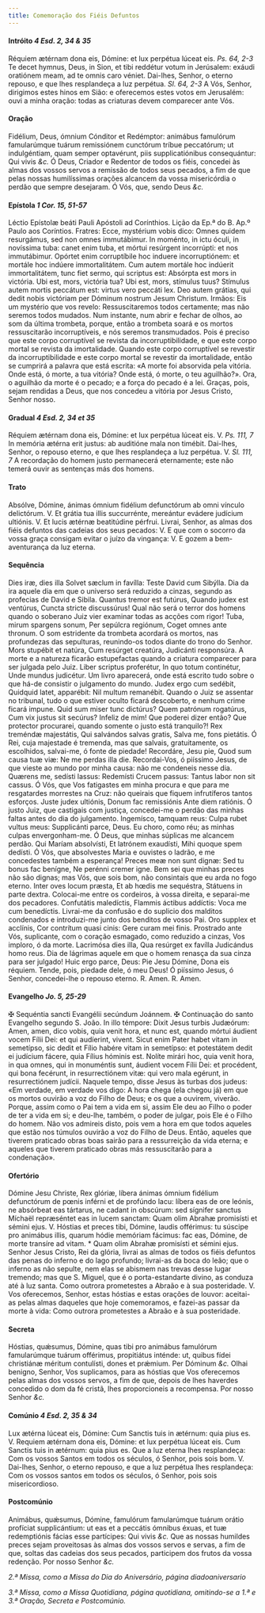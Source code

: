 ```yaml
---
title: Comemoração dos Fiéis Defuntos
---
```


#### Intróito <em>4 Esd. 2, 34 & 35</em>

<div class="grid grid-cols-2 gap-5">
  <span class="text-justify">
    Réquiem ætérnam dona eis, Dómine: et lux perpétua lúceat eis.
    <em>Ps. 64, 2-3</em> Te decet hymnus, Deus, in Sion, et tibi reddétur votum in
    Jerúsalem: exáudi oratiónem meam, ad te omnis caro véniet.
  </span>
  <span class="text-justify">
    Dai-lhes, Senhor, o eterno repouso, e que lhes resplandeça a luz perpétua.
    <em>Sl. 64, 2-3</em> A Vós, Senhor, dirigimos estes hinos em Sião: e oferecemos
    estes votos em Jerusalém: ouvi a minha oração: todas as criaturas devem comparecer
    ante Vós.
  </span>
</div>

#### Oração

<div class="grid grid-cols-2 gap-5">
  <span class="text-justify">
    Fidélium, Deus, ómnium Cónditor et Redémptor: animábus famulórum
    famularúmque tuárum remissiónem cunctórum tríbue peccatórum; ut
    indulgéntiam, quam semper optavérunt, piis supplicatiónibus consequántur:
    Qui vivis <em>&c.</em>
  </span>
  <span class="text-justify">
    Ó Deus, Criador e Redentor de todos os fiéis, concedei às almas dos vossos
    servos a remissão de todos seus pecados, a fim de que pelas nossas
    humilíssimas orações alcancem da vossa misericórdia o perdão que sempre
    desejaram. Ó Vós, que, sendo Deus <em>&c.</em>
  </span>
</div>

#### Epístola <em>1 Cor. 15, 51-57</em>

<div class="grid grid-cols-2 gap-5">
  <span class="text-justify">
    Léctio Epístolæ beáti Pauli Apóstoli ad Corínthios.
  </span>
  <span class="text-justify">
    Lição da Ep.ª do B. Ap.º Paulo aos Coríntios.
  </span>
  <span class="text-justify">
    Fratres: Ecce, mystérium vobis dico: Omnes quidem resurgámus, sed non omnes
    immutábimur. In moménto, in ictu óculi, in novíssima tuba: canet enim tuba,
    et mórtui resúrgent incorrúpti: et nos immutábimur. Opórtet enim
    corruptíbile hoc induere incorruptiónem: et mortále hoc indúere
    immortalitátem. Cum autem mortále hoc indúerit immortalitátem, tunc fiet
    sermo, qui scriptus est: Absórpta est mors in victória. Ubi est, mors,
    victória tua? Ubi est, mors, stímulus tuus? Stímulus autem mortis peccátum
    est: virtus vero peccáti lex. Deo autem grátias, qui dedit nobis victóriam
    per Dóminum nostrum Jesum Christum.
  </span>
  <span class="text-justify">
    Irmãos: Eis um mystério que vos revelo: Ressuscitaremos todos certamente;
    mas não seremos todos mudados. Num instante, num abrir e fechar de olhos, ao
    som da última trombeta, porque, então a trombeta soará e os mortos
    ressuscitarão incorruptíveis, e nós seremos transmudados. Pois é preciso que
    este corpo corruptível se revista da incorruptibilidade, e que este corpo
    mortal se revista da imortalidade. Quando este corpo corruptível se revestir
    da incorruptibilidade e este corpo mortal se revestir da imortalidade, então
    se cumprirá a palavra que está escrita: «A morte foi absorvida pela vitória.
    Onde está, ó morte, a tua vitória? Onde está, ó morte, o teu aguilhão?».
    Ora, o aguilhão da morte é o pecado; e a força do pecado é a lei. Graças,
    pois, sejam rendidas a Deus, que nos concedeu a vitória por Jesus Cristo,
    Senhor nosso.
  </span>
</div>

#### Gradual <em>4 Esd. 2, 34 et 35</em>

<div class="grid grid-cols-2 gap-5">
  <span class="text-justify">
    Réquiem ætérnam dona eis, Dómine: et lux perpétua lúceat eis. V.
    <em>Ps. 111, 7</em> In memória ætérna erit justus: ab auditióne mala non timébit.
  </span>
  <span class="text-justify">
    Dai-lhes, Senhor, o repouso eterno, e que lhes resplandeça a luz perpétua.
    V. <em>Sl. 111, 7</em> A recordação do homem justo permanecerá eternamente;
    este não temerá ouvir as sentenças más dos homens.
  </span>
</div>

#### Trato

<div class="grid grid-cols-2 gap-5">
  <span class="text-justify">
    Absólve, Dómine, ánimas ómnium fidélium defunctórum ab omni vínculo
    delictórum. V. Et grátia tua illis succurrénte, mereántur evádere judícium
    ultiónis. V. Et lucis ætérnæ beatitúdine pérfrui.
  </span>
  <span class="text-justify">
    Livrai, Senhor, as almas dos fiéis defuntos das cadeias dos seus pecados: V.
    E que com o socorro da vossa graça consigam evitar o juízo da vingança: V. E
    gozem a bem-aventurança da luz eterna.
  </span>
</div>

#### Sequência

<div class="grid grid-cols-2 gap-5">
  <span class="text-justify">
    Dies iræ, dies illa Solvet sæclum in favílla: Teste David cum Sibýlla.
  </span>
  <span class="text-justify">
    Dia da ira aquele dia em que o universo será reduzido a cinzas, segundo as
    profecias de David e Sibila.
  </span>
  <span class="text-justify">
    Quantus tremor est futúrus, Quando judex est ventúrus, Cuncta stricte
    discussúrus!
  </span>
  <span class="text-justify">
    Qual não será o terror dos homens quando o soberano Juiz vier examinar todas
    as acções com rigor!
  </span>
  <span class="text-justify">
    Tuba, mirum spargens sonum, Per sepúlcra regiónum, Coget omnes ante thronum.
  </span>
  <span class="text-justify">
    O som estridente da trombeta acordará os mortos, nas profundezas das
    sepulturas, reunindo-os todos diante do trono do Senhor.
  </span>
  <span class="text-justify">
    Mors stupébit et natúra, Cum resúrget creatúra, Judicánti responsúra.
  </span>
  <span class="text-justify">
    A morte e a natureza ficarão estupefactas quando a criatura comparecer para
    ser julgada pelo Juiz.
  </span>
  <span class="text-justify">
    Liber scriptus proferétur, In quo totum continétur, Unde mundus judicétur.
  </span>
  <span class="text-justify">
    Um livro aparecerá, onde está escrito tudo sobre o que há-de consistir o
    julgamento do mundo.
  </span>
  <span class="text-justify">
    Judex ergo cum sedébit, Quidquid latet, apparébit: Nil multum remanébit.
  </span>
  <span class="text-justify">
    Quando o Juiz se assentar no tribunal, tudo o que estiver oculto ficará
    descoberto, e nenhum crime ficará impune.
  </span>
  <span class="text-justify">
    Quid sum miser tunc dictúrus? Quem patrónum rogatúrus, Cum vix justus sit
    secúrus?
  </span>
  <span class="text-justify">
    Infeliz de mim! Que poderei dizer então? Que protector procurarei, quando
    somente o justo está tranquilo?!
  </span>
  <span class="text-justify">
    Rex treméndæ majestátis, Qui salvándos salvas gratis, Salva me, fons
    pietátis.
  </span>
  <span class="text-justify">
    Ó Rei, cuja majestade é tremenda, mas que salvais, gratuitamente, os
    escolhidos, salvai-me, ó fonte de piedade!
  </span>
  <span class="text-justify">
    Recordáre, Jesu pie, Quod sum causa tuæ viæ: Ne me perdas illa die.
  </span>
  <span class="text-justify">
    Recordai-Vos, ó piíssimo Jesus, de que vieste ao mundo por minha causa: não
    me condeneis nesse dia.
  </span>
  <span class="text-justify">
    Quærens me, sedísti lassus: Redemísti Crucem passus: Tantus labor non sit
    cassus.
  </span>
  <span class="text-justify">
    Ó Vós, que Vos fatigastes em minha procura e que para me resgatardes
    morrestes na Cruz: não queirais que fiquem infrutíferos tantos esforços.
  </span>
  <span class="text-justify">
    Juste judex ultiónis, Donum fac remissiónis Ante diem ratiónis.
  </span>
  <span class="text-justify">
    Ó justo Juiz, que castigais com justiça, concedei-me o perdão das minhas
    faltas antes do dia do julgamento.
  </span>
  <span class="text-justify">
    Ingemísco, tamquam reus: Culpa rubet vultus meus: Supplicánti parce, Deus.
  </span>
  <span class="text-justify">
    Eu choro, como réu; as minhas culpas envergonham-me. Ó Deus, que minhas
    súplicas me alcancem perdão.
  </span>
  <span class="text-justify">
    Qui Maríam absolvísti, Et latrónem exaudísti, Mihi quoque spem dedísti.
  </span>
  <span class="text-justify">
    Ó Vós, que absolvestes Maria e ouvistes o ladrão, e me concedestes também a
    esperança!
  </span>
  <span class="text-justify">
    Preces meæ non sunt dignæ: Sed tu bonus fac benígne, Ne perénni cremer igne.
  </span>
  <span class="text-justify">
    Bem sei que minhas preces não são dignas; mas Vós, que sois bom, não
    consintais que eu arda no fogo eterno.
  </span>
  <span class="text-justify">
    Inter oves locum præsta, Et ab hœdis me sequéstra, Státuens in parte dextra.
  </span>
  <span class="text-justify">
    Colocai-me entre os cordeiros, à vossa direita, e separai-me dos pecadores.
  </span>
  <span class="text-justify">
    Confutátis maledíctis, Flammis áctibus addíctis: Voca me cum benedíctis.
  </span>
  <span class="text-justify">
    Livrai-me da confusão e do suplicio dos malditos condenados e introduzi-me
    junto dos benditos de vosso Pai.
  </span>
  <span class="text-justify">
    Oro supplex et acclínis, Cor contrítum quasi cinis: Gere curam mei finis.
  </span>
  <span class="text-justify">
    Prostrado ante Vós, suplicante, com o coração esmagado, como reduzido a
    cinzas, Vos imploro, ó da morte.
  </span>
  <span class="text-justify">
    Lacrimósa dies illa, Qua resúrget ex favílla Judicándus homo reus.
  </span>
  <span class="text-justify">
    Dia de lágrimas aquele em que o homem renasça da sua cinza para ser julgado!
  </span>
  <span class="text-justify">
    Huic ergo parce, Deus: Pie Jesu Dómine, Dona eis réquiem.
  </span>
  <span class="text-justify">
    Tende, pois, piedade dele, ó meu Deus! Ó piíssimo Jesus, ó Senhor,
    concedei-lhe o repouso eterno.
  </span>
  <span class="text-justify">
    <span class="text-red-500">R.</span> Amen.
  </span>
  <span class="text-justify">
    <span class="text-red-500">R.</span> Amen.
  </span>
</div>

#### Evangelho <em>Jo. 5, 25-29</em>

<div class="grid grid-cols-2 gap-5">
  <span class="text-justify">
    <span class="text-red-500">&#10016;</span> Sequéntia sancti Evangélii
    secúndum Joánnem.
  </span>
  <span class="text-justify">
    <span class="text-red-500">&#10016;</span> Continuação do santo Evangelho
    segundo S. João.
  </span>
  <span class="text-justify">
    In illo témpore: Dixit Jesus turbis Judæórum: Amen, amen, dico vobis, quia
    venit hora, et nunc est, quando mórtui áudient vocem Fílii Dei: et qui
    audíerint, vivent. Sicut enim Pater habet vitam in semetípso, sic dedit et
    Fílio habére vitam in semetípso: et potestátem dedit ei judícium fácere,
    quia Fílius hóminis est. Nolíte mirári hoc, quia venit hora, in qua omnes,
    qui in monuméntis sunt, áudient vocem Fílii Dei: et procédent, qui bona
    fecérunt, in resurrectiónem vitæ: qui vero mala egérunt, in resurrectiónem
    judícii.
  </span>
  <span class="text-justify">
    Naquele tempo, disse Jesus às turbas dos judeus: «Em verdade, em verdade vos
    digo: A hora chega (ela chegou já) em que os mortos ouvirão a voz do Filho
    de Deus; e os que a ouvirem, viverão. Porque, assim como o Pai tem a vida em
    si, assim Ele deu ao Filho o poder de ter a vida em si; e deu-lhe, também, o
    poder de julgar, pois Ele é o Filho do homem. Não vos admireis disto, pois
    vem a hora em que todos aqueles que estão nos túmulos ouvirão a voz do Filho
    de Deus. Então, aqueles que tiverem praticado obras boas sairão para a
    ressurreição da vida eterna; e aqueles que tiverem praticado obras más
    ressuscitarão para a condenação».
  </span>
</div>

#### Ofertório

<div class="grid grid-cols-2 gap-5">
  <span class="text-justify">
    Dómine Jesu Christe, Rex glóriæ, líbera ánimas ómnium fidélium defunctórum
    de pœnis inférni et de profúndo lacu: líbera eas de ore leónis, ne absórbeat
    eas tártarus, ne cadant in obscúrum: sed sígnifer sanctus Míchaël
    repræséntet eas in lucem sanctam: Quam olim Abrahæ promisísti et sémini
    ejus. V. Hóstias et preces tibi, Dómine, laudis offérimus: tu súscipe pro
    animábus illis, quarum hódie memóriam fácimus: fac eas, Dómine, de morte
    transíre ad vitam. * Quam olim Abrahæ promisísti et sémini ejus.
  </span>
  <span class="text-justify">
    Senhor Jesus Cristo, Rei da glória, livrai as almas de todos os fiéis
    defuntos das penas do inferno e do lago profundo; livrai-as da boca do leão;
    que o inferno as não sepulte, nem elas se abismem nas trevas desse lugar
    tremendo; mas que S. Miguel, que é o porta-estandarte divino, as conduza até
    à luz santa. Como outrora prometestes a Abraão e à sua posteridade. V. Vos
    oferecemos, Senhor, estas hóstias e estas orações de louvor: aceitai-as
    pelas almas daqueles que hoje comemoramos, e fazei-as passar da morte à
    vida: Como outrora prometestes a Abraão e à sua posteridade.
  </span>
</div>

#### Secreta

<div class="grid grid-cols-2 gap-5">
  <span class="text-justify">
    Hóstias, quǽsumus, Dómine, quas tibi pro animábus famulórum famularúmque
    tuárum offérimus, propitiátus inténde: ut, quibus fídei christiánæ méritum
    contulísti, dones et prǽmium. Per Dóminum <em>&c.</em>
  </span>
  <span class="text-justify">
    Olhai benigno, Senhor, Vos suplicamos, para as hóstias que Vos oferecemos
    pelas almas dos vossos servos, a fim de que, depois de lhes haverdes
    concedido o dom da fé cristã, lhes proporcioneis a recompensa. Por nosso
    Senhor <em>&c.</em>
  </span>
</div>

#### Comúnio <em>4 Esd. 2, 35 & 34</em>

<div class="grid grid-cols-2 gap-5">
  <span class="text-justify">
    Lux ætérna lúceat eis, Dómine: Cum Sanctis tuis in ætérnum: quia pius es. V.
    Requiem ætérnam dona eis, Dómine: et lux perpétua lúceat eis. Cum Sanctis
    tuis in ætérnum: quia pius es.
  </span>
  <span class="text-justify">
    Que a luz eterna lhes resplandeça: Com os vossos Santos em todos os séculos,
    ó Senhor, pois sois bom. V. Dai-lhes, Senhor, o eterno repouso, e que a luz
    perpétua lhes resplandeça: Com os vossos santos em todos os séculos, ó
    Senhor, pois sois misericordioso.
  </span>
</div>

#### Postcomúnio

<div class="grid grid-cols-2 gap-5">
  <span class="text-justify">
    Animábus, quǽsumus, Dómine, famulórum famularúmque tuárum orátio profíciat
    supplicántium: ut eas et a peccátis ómnibus éxuas, et tuæ redemptiónis
    fácias esse partícipes: Qui vivis <em>&c.</em>
  </span>
  <span class="text-justify">
    Que as nossas humildes preces sejam proveitosas às almas dos vossos servos e
    servas, a fim de que, soltas das cadeias dos seus pecados, participem dos
    frutos da vossa redenção. Por nosso Senhor <em>&c.</em>
  </span>
</div>

<em>2.ª Missa, como a Missa do Dia do Aniversário, página diadoaniversario</em>

<em>
  3.ª Missa, como a Missa Quotidiana, página quotidiana, omitindo-se a 1.ª e 3.ª
  Oração, Secreta e Postcomúnio.
</em>
